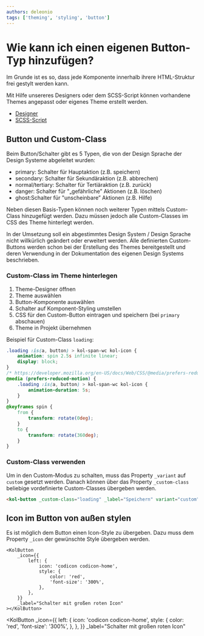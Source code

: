 ```yaml
---
authors: deleonio
tags: ['theming', 'styling', 'button']
---
```



# Wie kann ich einen eigenen Button-Typ hinzufügen?

Im Grunde ist es so, dass jede Komponente innerhalb ihrere HTML-Struktur frei gestylt werden kann.

Mit Hilfe unsereres Designers oder dem SCSS-Script können vorhandene Themes angepasst oder eigenes Theme erstellt werden.

- [Designer](/docs/concepts/styling/designer)
- [SCSS-Script](/docs/concepts/styling/scss)

## Button und Custom-Class

Beim Button/Schalter gibt es 5 Typen, die von der Design Sprache der Design Systeme abgeleitet wurden:

- primary: Schalter für Hauptaktion (z.B. speichern)
- secondary: Schalter für Sekundäraktion (z.B. abbrechen)
- normal/tertiary: Schalter für Tertiäraktion (z.B. zurück)
- danger: Schalter für "„gefährliche” Aktionen (z.B. löschen)
- ghost:Schalter für "unscheinbare” Aktionen (z.B. Hilfe)

Neben diesen Basis-Typen können noch weiterer Typen mittels Custom-Class hinzugefügt werden.
Dazu müssen jedoch alle Custom-Classes im CSS des Theme hinterlegt werden.

<kol-details _summary="Warum?" _open>
	In der Umsetzung soll ein abgestimmtes Design System / Design Sprache nicht willkürlich geändert oder erweitert
	werden. Alle definierten Custom-Buttons werden schon bei der Erstellung des Themes bereitgestellt und deren Verwendung
	in der Dokumentation des eigenen Design Systems beschrieben.
</kol-details>

### Custom-Class im Theme hinterlegen

1. Theme-Designer öffnen
2. Theme auswählen
3. Button-Komponente auswählen
4. Schalter auf Komponent-Styling umstellen
5. CSS für den Custom-Button eintragen und speichern (bei `primary` abschauen)
6. Theme in Projekt übernehmen

Beispiel für Custom-Class `loading`:

```css
.loading :is(a, button) > kol-span-wc kol-icon {
	animation: spin 2.5s infinite linear;
	display: block;
}
/* https://developer.mozilla.org/en-US/docs/Web/CSS/@media/prefers-reduced-motion#toning_down_the_animation_scaling */
@media (prefers-reduced-motion) {
	.loading :is(a, button) > kol-span-wc kol-icon {
		animation-duration: 5s;
	}
}
@keyframes spin {
	from {
		transform: rotate(0deg);
	}
	to {
		transform: rotate(360deg);
	}
}
```

### Custom-Class verwenden

Um in den Custom-Modus zu schalten, muss das Property `_variant` auf `custom` gesetzt werden. Danach
können über das Property `_custom-class` beliebige vordefinierte Custom-Classes übergeben werden.

```html
<kol-button _custom-class="loading" _label="Speichern" variant="custom"></kol-button>
```

## Icon im Button von außen stylen

Es ist möglich dem Button einen Icon-Style zu übergeben. Dazu muss dem Property `_icon` der gewünschte Style übergeben werden.

```tsx
<KolButton
	_icon={{
		left: {
			icon: 'codicon codicon-home',
			style: {
				color: 'red',
				'font-size': '300%',
			},
		},
	}}
	_label="Schalter mit großen roten Icon"
></KolButton>
```

<KolButton
	_icon={{
		left: {
			icon: 'codicon codicon-home',
			style: {
				color: 'red',
				'font-size': '300%',
			},
		},
	}}
	_label="Schalter mit großen roten Icon"
></KolButton>
